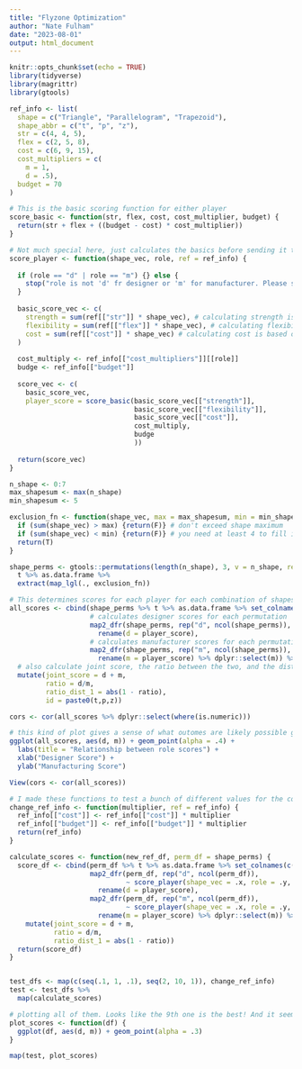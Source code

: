 ```yaml
---
title: "Flyzone Optimization"
author: "Nate Fulham"
date: "2023-08-01"
output: html_document
---
```


```r
knitr::opts_chunk$set(echo = TRUE)
library(tidyverse)
library(magrittr)
library(gtools)
```

```r
ref_info <- list(
  shape = c("Triangle", "Parallelogram", "Trapezoid"),
  shape_abbr = c("t", "p", "z"),
  str = c(4, 4, 5),
  flex = c(2, 5, 8),
  cost = c(6, 9, 15),
  cost_multipliers = c(
    m = 1,
    d = .5),
  budget = 70
)
```

```r

# This is the basic scoring function for either player
score_basic <- function(str, flex, cost, cost_multiplier, budget) {
  return(str + flex + ((budget - cost) * cost_multiplier))
}

# Not much special here, just calculates the basics before sending it to score_basic
score_player <- function(shape_vec, role, ref = ref_info) {
  
  if (role == "d" | role == "m") {} else {
    stop("role is not 'd' fr designer or 'm' for manufacturer. Please specifiy to calculate scores:")
  }
  
  basic_score_vec <- c(
    strength = sum(ref[["str"]] * shape_vec), # calculating strength is based on ref_info
    flexibility = sum(ref[["flex"]] * shape_vec), # calculating flexibility is based on ref_info
    cost = sum(ref[["cost"]] * shape_vec) # calculating cost is based on ref_info
  )
  
  cost_multiply <- ref_info[["cost_multipliers"]][[role]]
  budge <- ref_info[["budget"]]
  
  score_vec <- c(
    basic_score_vec,
    player_score = score_basic(basic_score_vec[["strength"]],
                               basic_score_vec[["flexibility"]],
                               basic_score_vec[["cost"]],
                               cost_multiply,
                               budge
                               ))
  
  return(score_vec)
}
```

```r
n_shape <- 0:7
max_shapesum <- max(n_shape)
min_shapesum <- 5

exclusion_fn <- function(shape_vec, max = max_shapesum, min = min_shapesum) {
  if (sum(shape_vec) > max) {return(F)} # don't exceed shape maximum
  if (sum(shape_vec) < min) {return(F)} # you need at least 4 to fill in the figure
  return(T)
}

shape_perms <- gtools::permutations(length(n_shape), 3, v = n_shape, repeats.allowed = T) %>% 
  t %>% as.data.frame %>% 
  extract(map_lgl(., exclusion_fn))
```

```r
# This determines scores for each player for each combination of shapes used to fill in the outline of the plane
all_scores <- cbind(shape_perms %>% t %>% as.data.frame %>% set_colnames(c("t", "p", "z")), 
                    # calculates designer scores for each permutation
                    map2_dfr(shape_perms, rep("d", ncol(shape_perms)), score_player) %>% 
                      rename(d = player_score), 
                    # calculates manufacturer scores for each permutation
                    map2_dfr(shape_perms, rep("m", ncol(shape_perms)), score_player) %>% 
                      rename(m = player_score) %>% dplyr::select(m)) %>% 
  # also calculate joint score, the ratio between the two, and the distance from 1
  mutate(joint_score = d + m,
         ratio = d/m,
         ratio_dist_1 = abs(1 - ratio),
         id = paste0(t,p,z))

cors <- cor(all_scores %>% dplyr::select(where(is.numeric)))
```

```r
# this kind of plot gives a sense of what outomes are likely possible given at least the constraints we know
ggplot(all_scores, aes(d, m)) + geom_point(alpha = .4) +
  labs(title = "Relationship between role scores") +
  xlab("Designer Score") +
  ylab("Manufacturing Score")
```

```r
View(cors <- cor(all_scores))
```


```r
# I made these functions to test a bunch of different values for the cost measure to try to optimize for something very integrative. It essentially just runs the same thing as all the above but for different cost/budget numbers
change_ref_info <- function(multiplier, ref = ref_info) {
  ref_info[["cost"]] <- ref_info[["cost"]] * multiplier
  ref_info[["budget"]] <- ref_info[["budget"]] * multiplier
  return(ref_info)
}

calculate_scores <- function(new_ref_df, perm_df = shape_perms) {
  score_df <- cbind(perm_df %>% t %>% as.data.frame %>% set_colnames(c("t", "p", "r", "z")),
                    map2_dfr(perm_df, rep("d", ncol(perm_df)), 
                             ~ score_player(shape_vec = .x, role = .y, ref = new_ref_df)) %>% 
                      rename(d = player_score), 
                    map2_dfr(perm_df, rep("m", ncol(perm_df)), 
                             ~ score_player(shape_vec = .x, role = .y, ref = new_ref_df)) %>% 
                      rename(m = player_score) %>% dplyr::select(m)) %>% 
    mutate(joint_score = d + m,
           ratio = d/m,
           ratio_dist_1 = abs(1 - ratio))
  return(score_df)
}


test_dfs <- map(c(seq(.1, 1, .1), seq(2, 10, 1)), change_ref_info) 
test <- test_dfs %>% 
  map(calculate_scores)
```

```r
# plotting all of them. Looks like the 9th one is the best! And it seems to be somewhat accessible numbers-wise, hopefully remaining not very taxing on participants. 
plot_scores <- function(df) {
  ggplot(df, aes(d, m)) + geom_point(alpha = .3)
}

map(test, plot_scores)
```

